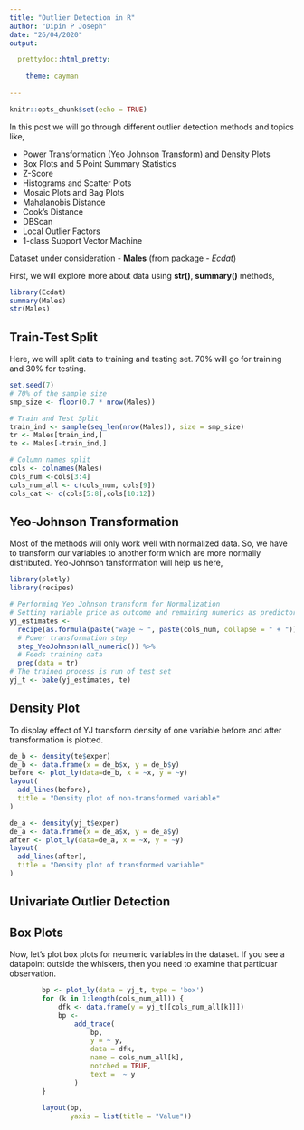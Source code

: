 ```yaml
---
title: "Outlier Detection in R"
author: "Dipin P Joseph"
date: "26/04/2020"
output:

  prettydoc::html_pretty:
    
    theme: cayman
    
---
```


```r
knitr::opts_chunk$set(echo = TRUE)
```

In this post we will go through different outlier detection methods and topics like,

* Power Transformation (Yeo Johnson Transform) and Density Plots
* Box Plots and 5 Point Summary Statistics
* Z-Score
* Histograms and Scatter Plots
* Mosaic Plots and Bag Plots
* Mahalanobis Distance
* Cook's Distance
* DBScan 
* Local Outlier Factors
* 1-class Support Vector Machine

Dataset under consideration - **Males** (from package - _Ecdat_)

First, we will explore more about data using __str()__, __summary()__ methods,

```r
library(Ecdat)
summary(Males)
str(Males)
```

## Train-Test Split

Here, we will split data to training and testing set. 70% will go for training and 30% for testing.

```r
set.seed(7)
# 70% of the sample size
smp_size <- floor(0.7 * nrow(Males))

# Train and Test Split
train_ind <- sample(seq_len(nrow(Males)), size = smp_size)
tr <- Males[train_ind,]
te <- Males[-train_ind,]

# Column names split
cols <- colnames(Males)
cols_num <-cols[3:4]
cols_num_all <- c(cols_num, cols[9])
cols_cat <- c(cols[5:8],cols[10:12])
```

## Yeo-Johnson Transformation

Most of the methods will only work well with normalized data. So, we have to transform our variables to another form which are more normally distributed. Yeo-Johnson tansformation will help us here,

```r
library(plotly)
library(recipes)

# Performing Yeo Johnson transform for Normalization
# Setting variable price as outcome and remaining numerics as predictors
yj_estimates <-
  recipe(as.formula(paste("wage ~ ", paste(cols_num, collapse = " + "))), data = tr) %>%
  # Power transformation step
  step_YeoJohnson(all_numeric()) %>%
  # Feeds training data
  prep(data = tr)
# The trained process is run of test set
yj_t <- bake(yj_estimates, te)

```

## Density Plot

To display effect of YJ transform density of one variable before and after transformation is plotted.

```r
de_b <- density(te$exper)
de_b <- data.frame(x = de_b$x, y = de_b$y)
before <- plot_ly(data=de_b, x = ~x, y = ~y)
layout(
  add_lines(before),
  title = "Density plot of non-transformed variable"
)
```
```r
de_a <- density(yj_t$exper)
de_a <- data.frame(x = de_a$x, y = de_a$y)
after <- plot_ly(data=de_a, x = ~x, y = ~y)
layout(
  add_lines(after),
  title = "Density plot of transformed variable"
)
```
## Univariate Outlier Detection

## Box Plots

Now, let's plot box plots for neumeric variables in the dataset. If you see a datapoint outside the whiskers, then you need to examine that particuar observation.

```r
        bp <- plot_ly(data = yj_t, type = 'box')
        for (k in 1:length(cols_num_all)) {
            dfk <- data.frame(y = yj_t[[cols_num_all[k]]])
            bp <-
                add_trace(
                    bp,
                    y = ~ y,
                    data = dfk,
                    name = cols_num_all[k],
                    notched = TRUE,
                    text =  ~ y
                )
        }
        
        layout(bp,
               yaxis = list(title = "Value"))
```

